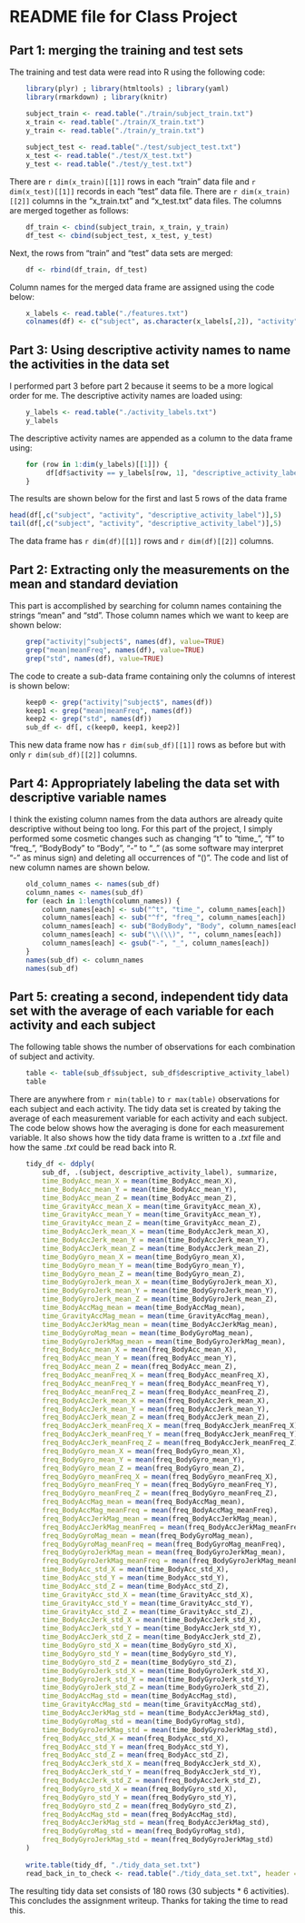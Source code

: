 
# README file for Class Project

## Part 1: merging the training and test sets

The training and test data were read into R using the following code:

```r
    library(plyr) ; library(htmltools) ; library(yaml)
    library(rmarkdown) ; library(knitr)

    subject_train <- read.table("./train/subject_train.txt")
    x_train <- read.table("./train/X_train.txt")
    y_train <- read.table("./train/y_train.txt")
    
    subject_test <- read.table("./test/subject_test.txt")
    x_test <- read.table("./test/X_test.txt")
    y_test <- read.table("./test/y_test.txt")
```

There are `r dim(x_train)[[1]]` rows in each "train" data file and `r dim(x_test)[[1]]` records in each "test" data file.  There are `r dim(x_train)[[2]]` columns in the "x_train.txt" and "x_test.txt" data files.  The columns are merged together as follows:

```r
    df_train <- cbind(subject_train, x_train, y_train)
    df_test <- cbind(subject_test, x_test, y_test)
```

Next, the rows from "train" and "test" data sets are merged:

```r
    df <- rbind(df_train, df_test)
```

Column names for the merged data frame are assigned using the code below:

```r
    x_labels <- read.table("./features.txt")
    colnames(df) <- c("subject", as.character(x_labels[,2]), "activity")
```

## Part 3: Using descriptive activity names to name the activities in the data set

I performed part 3 before part 2 because it seems to be a more logical order for me. The descriptive activity names are loaded using:
```r
    y_labels <- read.table("./activity_labels.txt")
    y_labels
```
The descriptive activity names are appended as a column to the data frame using:

```r
    for (row in 1:dim(y_labels)[[1]]) {
         df[df$activity == y_labels[row, 1], "descriptive_activity_label"] <- y_labels[row, 2]
    }
```
The results are shown below for the first and last 5 rows of the data frame
```r
head(df[,c("subject", "activity", "descriptive_activity_label")],5)
tail(df[,c("subject", "activity", "descriptive_activity_label")],5)
```

The data frame has `r dim(df)[[1]]` rows and `r dim(df)[[2]]` columns.

## Part 2: Extracting only the measurements on the mean and standard deviation

This part is accomplished by searching for column names containing the strings "mean" and "std".  Those column names which we want to keep are shown below:

```r
    grep("activity|^subject$", names(df), value=TRUE)
    grep("mean|meanFreq", names(df), value=TRUE)
    grep("std", names(df), value=TRUE)
```

The code to create a sub-data frame containing only the columns of interest is shown below:

```r
    keep0 <- grep("activity|^subject$", names(df))
    keep1 <- grep("mean|meanFreq", names(df))
    keep2 <- grep("std", names(df))
    sub_df <- df[, c(keep0, keep1, keep2)]
```

This new data frame now has `r dim(sub_df)[[1]]` rows as before but with only `r dim(sub_df)[[2]]` columns.

## Part 4: Appropriately labeling the data set with descriptive variable names

I think the existing column names from the data authors are already quite descriptive without being too long.  For this part of the project, I simply performed some cosmetic changes such as changing "t" to "time_", "f" to "freq_", "BodyBody" to "Body", "-" to "_" (as some software may interpret "-" as minus sign) and deleting all occurrences of "()".  The code and list of new column names are shown below.

```r
    old_column_names <- names(sub_df)
    column_names <- names(sub_df)
    for (each in 1:length(column_names)) {
        column_names[each] <- sub("^t", "time_", column_names[each])
        column_names[each] <- sub("^f", "freq_", column_names[each])
        column_names[each] <- sub("BodyBody", "Body", column_names[each])
        column_names[each] <- sub("\\(\\)", "", column_names[each])
        column_names[each] <- gsub("-", "_", column_names[each])
    }
    names(sub_df) <- column_names
    names(sub_df)
```

## Part 5: creating a second, independent tidy data set with the average of each variable for each activity and each subject

The following table shows the number of observations for each combination of subject and activity.

```r
    table <- table(sub_df$subject, sub_df$descriptive_activity_label)
    table
```

There are anywhere from `r min(table)` to `r max(table)` observations for each subject and each activity.  The tidy data set is created by taking the average of each measurement variable for each activity and each subject.  The code below shows how the averaging is done for each measurement variable.  It also shows how the tidy data frame is written to a *.txt* file and how the same *.txt* could be read back into R.

```r
    tidy_df <- ddply(
        sub_df, .(subject, descriptive_activity_label), summarize, 
        time_BodyAcc_mean_X = mean(time_BodyAcc_mean_X),
        time_BodyAcc_mean_Y = mean(time_BodyAcc_mean_Y),
        time_BodyAcc_mean_Z = mean(time_BodyAcc_mean_Z),
        time_GravityAcc_mean_X = mean(time_GravityAcc_mean_X),
        time_GravityAcc_mean_Y = mean(time_GravityAcc_mean_Y),
        time_GravityAcc_mean_Z = mean(time_GravityAcc_mean_Z),
        time_BodyAccJerk_mean_X = mean(time_BodyAccJerk_mean_X),
        time_BodyAccJerk_mean_Y = mean(time_BodyAccJerk_mean_Y),
        time_BodyAccJerk_mean_Z = mean(time_BodyAccJerk_mean_Z),
        time_BodyGyro_mean_X = mean(time_BodyGyro_mean_X),
        time_BodyGyro_mean_Y = mean(time_BodyGyro_mean_Y),
        time_BodyGyro_mean_Z = mean(time_BodyGyro_mean_Z),
        time_BodyGyroJerk_mean_X = mean(time_BodyGyroJerk_mean_X),
        time_BodyGyroJerk_mean_Y = mean(time_BodyGyroJerk_mean_Y),
        time_BodyGyroJerk_mean_Z = mean(time_BodyGyroJerk_mean_Z),
        time_BodyAccMag_mean = mean(time_BodyAccMag_mean),
        time_GravityAccMag_mean = mean(time_GravityAccMag_mean),
        time_BodyAccJerkMag_mean = mean(time_BodyAccJerkMag_mean),
        time_BodyGyroMag_mean = mean(time_BodyGyroMag_mean),
        time_BodyGyroJerkMag_mean = mean(time_BodyGyroJerkMag_mean),
        freq_BodyAcc_mean_X = mean(freq_BodyAcc_mean_X),
        freq_BodyAcc_mean_Y = mean(freq_BodyAcc_mean_Y),
        freq_BodyAcc_mean_Z = mean(freq_BodyAcc_mean_Z),
        freq_BodyAcc_meanFreq_X = mean(freq_BodyAcc_meanFreq_X),
        freq_BodyAcc_meanFreq_Y = mean(freq_BodyAcc_meanFreq_Y),
        freq_BodyAcc_meanFreq_Z = mean(freq_BodyAcc_meanFreq_Z),
        freq_BodyAccJerk_mean_X = mean(freq_BodyAccJerk_mean_X),
        freq_BodyAccJerk_mean_Y = mean(freq_BodyAccJerk_mean_Y),
        freq_BodyAccJerk_mean_Z = mean(freq_BodyAccJerk_mean_Z),
        freq_BodyAccJerk_meanFreq_X = mean(freq_BodyAccJerk_meanFreq_X),
        freq_BodyAccJerk_meanFreq_Y = mean(freq_BodyAccJerk_meanFreq_Y),
        freq_BodyAccJerk_meanFreq_Z = mean(freq_BodyAccJerk_meanFreq_Z),
        freq_BodyGyro_mean_X = mean(freq_BodyGyro_mean_X),
        freq_BodyGyro_mean_Y = mean(freq_BodyGyro_mean_Y),
        freq_BodyGyro_mean_Z = mean(freq_BodyGyro_mean_Z),
        freq_BodyGyro_meanFreq_X = mean(freq_BodyGyro_meanFreq_X),
        freq_BodyGyro_meanFreq_Y = mean(freq_BodyGyro_meanFreq_Y),
        freq_BodyGyro_meanFreq_Z = mean(freq_BodyGyro_meanFreq_Z),
        freq_BodyAccMag_mean = mean(freq_BodyAccMag_mean),
        freq_BodyAccMag_meanFreq = mean(freq_BodyAccMag_meanFreq),
        freq_BodyAccJerkMag_mean = mean(freq_BodyAccJerkMag_mean),
        freq_BodyAccJerkMag_meanFreq = mean(freq_BodyAccJerkMag_meanFreq),
        freq_BodyGyroMag_mean = mean(freq_BodyGyroMag_mean),
        freq_BodyGyroMag_meanFreq = mean(freq_BodyGyroMag_meanFreq),
        freq_BodyGyroJerkMag_mean = mean(freq_BodyGyroJerkMag_mean),
        freq_BodyGyroJerkMag_meanFreq = mean(freq_BodyGyroJerkMag_meanFreq),
        time_BodyAcc_std_X = mean(time_BodyAcc_std_X),
        time_BodyAcc_std_Y = mean(time_BodyAcc_std_Y),
        time_BodyAcc_std_Z = mean(time_BodyAcc_std_Z),
        time_GravityAcc_std_X = mean(time_GravityAcc_std_X),
        time_GravityAcc_std_Y = mean(time_GravityAcc_std_Y),
        time_GravityAcc_std_Z = mean(time_GravityAcc_std_Z),
        time_BodyAccJerk_std_X = mean(time_BodyAccJerk_std_X),
        time_BodyAccJerk_std_Y = mean(time_BodyAccJerk_std_Y),
        time_BodyAccJerk_std_Z = mean(time_BodyAccJerk_std_Z),
        time_BodyGyro_std_X = mean(time_BodyGyro_std_X),
        time_BodyGyro_std_Y = mean(time_BodyGyro_std_Y),
        time_BodyGyro_std_Z = mean(time_BodyGyro_std_Z),
        time_BodyGyroJerk_std_X = mean(time_BodyGyroJerk_std_X),
        time_BodyGyroJerk_std_Y = mean(time_BodyGyroJerk_std_Y),
        time_BodyGyroJerk_std_Z = mean(time_BodyGyroJerk_std_Z),
        time_BodyAccMag_std = mean(time_BodyAccMag_std),
        time_GravityAccMag_std = mean(time_GravityAccMag_std),
        time_BodyAccJerkMag_std = mean(time_BodyAccJerkMag_std),
        time_BodyGyroMag_std = mean(time_BodyGyroMag_std),
        time_BodyGyroJerkMag_std = mean(time_BodyGyroJerkMag_std),
        freq_BodyAcc_std_X = mean(freq_BodyAcc_std_X),
        freq_BodyAcc_std_Y = mean(freq_BodyAcc_std_Y),
        freq_BodyAcc_std_Z = mean(freq_BodyAcc_std_Z),
        freq_BodyAccJerk_std_X = mean(freq_BodyAccJerk_std_X),
        freq_BodyAccJerk_std_Y = mean(freq_BodyAccJerk_std_Y),
        freq_BodyAccJerk_std_Z = mean(freq_BodyAccJerk_std_Z),
        freq_BodyGyro_std_X = mean(freq_BodyGyro_std_X),
        freq_BodyGyro_std_Y = mean(freq_BodyGyro_std_Y),
        freq_BodyGyro_std_Z = mean(freq_BodyGyro_std_Z),
        freq_BodyAccMag_std = mean(freq_BodyAccMag_std),
        freq_BodyAccJerkMag_std = mean(freq_BodyAccJerkMag_std),
        freq_BodyGyroMag_std = mean(freq_BodyGyroMag_std),
        freq_BodyGyroJerkMag_std = mean(freq_BodyGyroJerkMag_std)
    )
    
    write.table(tidy_df, "./tidy_data_set.txt")
    read_back_in_to_check <- read.table("./tidy_data_set.txt", header = TRUE)

```

The resulting tidy data set consists of 180 rows (30 subjects * 6 activities). This concludes the assignment writeup.  Thanks for taking the time to read this.
